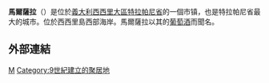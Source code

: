 {{Infobox CityIT |
  name=马尔萨拉|
  native_name       = Marsala |
  official_name     = Comune di Marsala|
  img_coa           =|
  mapx=37.798|mapy=12.437|
  image_skyline     = Marsala5.JPG |
  image_caption     = 市内广场 |
  region            = [[西西里岛|西西里大区]] |
  province          = [[特拉帕尼省|特拉帕尼省]] |
  elevation_m       = 3|
  area_total_km2    = 241|
  population_as_of  = 2005年|
  population_total  = 80,391|
  population_density_km2 = 391|
  timezone          = [[欧洲中部时间|CET]]、[[UTC|UTC]]+1 |
  coordinates       = {{coord|37|48|N|12|26|E}}|
  telephone         = 0923|
  postalcode        = 91025|
  gentilic          = |
  website           = {{URL|http://www.comune.marsala.tp.it/}} |
}}
'''馬爾薩拉'''（{{lang-it|Marsala}}）是位於[[義大利|義大利]][[西西里大區|西西里大區]][[特拉帕尼省|特拉帕尼省]]的一個市镇，也是特拉帕尼省最大的城市。位於西西里島西部海岸。馬爾薩拉以其的[[葡萄酒|葡萄酒]]而聞名。

== 外部連結 ==
{{commons}}

{{特拉帕尼省市鎮}}

[[Category:特拉帕尼省市镇|M]]
[[Category:9世紀建立的聚居地|Category:9世紀建立的聚居地]]